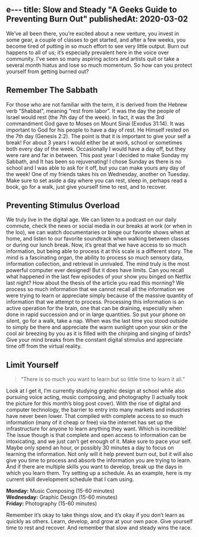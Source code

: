 e---
title: Slow and Steady "A Geeks Guide to Preventing Burn Out"
publishedAt: 2020-03-02
---

We’ve all been there, you’re excited about a new venture, you invest in some gear, a couple of classes to get started, and after a few weeks, you become tired of putting in so much effort to see very little output. Burn out happens to all of us; it’s especially prevalent here in the voice over community. I’ve seen so many aspiring actors and artists quit or take a several month hiatus and lose so much momentum. So how can you protect yourself from getting burned out?

## Remember The Sabbath

For those who are not familiar with the term, it is derived from the Hebrew verb “Shabbat”, meaning “rest from labor”. It was the day the people of Israel would rest (the 7th day of the week). In fact, it was the 3rd commandment God gave to Moses on Mount Sinai (Exodus 31:14). It was important to God for his people to have a day of rest. He Himself rested on the 7th day (Genesis 2:2). The point is that it is important to give your self a break! For about 3 years I would either be at work, school or sometimes both every day of the week. Occasionally I would have a day off, but they were rare and far in between. This past year I decided to make Sunday my Sabbath, and It has been so rejuvenating! I chose Sunday as there is no school and I was able to ask for it off, but you can make yours any day of the week! One of my friends takes his on Wednesday, another on Tuesday. Make sure to set aside a day where you can rest, sleep in, perhaps read a book, go for a walk, just give yourself time to rest, and to recover.

## Preventing Stimulus Overload

We truly live in the digital age. We can listen to a podcast on our daily commute, check the news or social media in our breaks at work (or when in the loo), we can watch documentaries or binge our favorite shows when at home, and listen to our favorite soundtrack when walking between classes or during our lunch break. Now, it’s great that we have access to so much information, but being able to process it at this scale is a different story. The mind is a fascinating organ, the ability to process so much sensory data, information collection, and retrieval in unrivaled. The mind truly is the most powerful computer ever designed! But it does have limits. Can you recall what happened in the last few episodes of your show you binged on Netflix last night? How about the thesis of the article you read this morning? We process so much information that we cannot recall all the information we were trying to learn or appreciate simply because of the massive quantity of information that we attempt to process. Processing this information is an active operation for the brain, one that can be draining, especially when done in rapid succession and or in large quantities. So put your phone on silent, go for a walk, take a nap. When was the last time you stood outside to simply be there and appreciate the warm sunlight upon your skin or the cool air breezing by you as it is filled with the chirping and singing of birds? Give your mind breaks from the constant digital stimulus and appreciate time off from the virtual reality.

## Limit Yourself

> “There is so much you want to learn but so little time to learn it all.”

Look at I get it, I’m currently studying graphic design at school while also pursuing voice acting, music composing, and photography (I actually took the picture for this month’s blog post cover). With the rise of digital and computer technology, the barrier to entry into many markets and industries have never been lower. That compiled with complete access to so much information (many of it cheap or free) via the internet has set up the infrastructure for anyone to learn anything they want. Which is incredible! The issue though is that complete and open access to information can be intoxicating, and we just can’t get enough of it. Make sure to pace your self. Maybe only spend an hour, or possibly 30 minutes a day to focus on learning the information. Not only will it help prevent burn out, but it will also give you time to process and absorb the information you are trying to learn. And if there are multiple skills you want to develop, break up the days in which you learn them. Try setting up a schedule. As an example, here is my current skill development schedule that I cam using.

**Monday:** Music Composing (15-60 minutes)  
**Wednesday:** Graphic Design (15-60 minutes)  
**Friday:** Photography (15-60 minutes)  

Remember it’s okay to take things slow, and it’s okay if you don’t learn as quickly as others. Learn, develop, and grow at your own pace. Give yourself time to rest and recover. And remember that slow and steady wins the race.